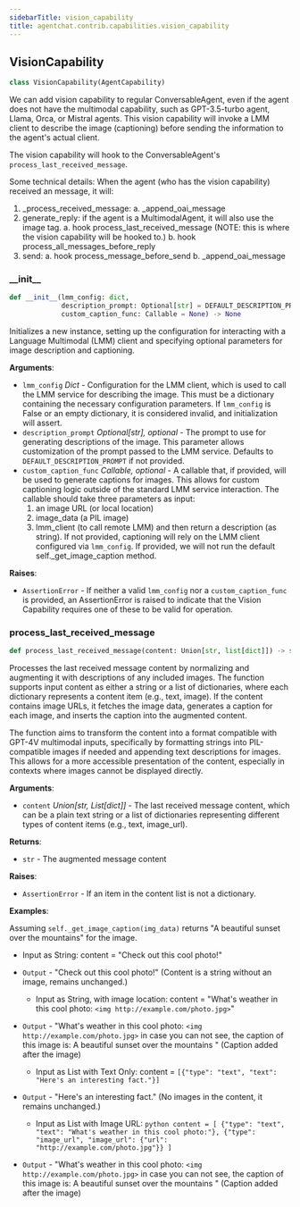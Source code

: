 ```yaml
---
sidebarTitle: vision_capability
title: agentchat.contrib.capabilities.vision_capability
---
```


## VisionCapability

```python
class VisionCapability(AgentCapability)
```

We can add vision capability to regular ConversableAgent, even if the agent does not have the multimodal capability,
such as GPT-3.5-turbo agent, Llama, Orca, or Mistral agents. This vision capability will invoke a LMM client to describe
the image (captioning) before sending the information to the agent's actual client.

The vision capability will hook to the ConversableAgent's `process_last_received_message`.

Some technical details:
When the agent (who has the vision capability) received an message, it will:
1. _process_received_message:
a. _append_oai_message
2. generate_reply: if the agent is a MultimodalAgent, it will also use the image tag.
a. hook process_last_received_message (NOTE: this is where the vision capability will be hooked to.)
b. hook process_all_messages_before_reply
3. send:
a. hook process_message_before_send
b. _append_oai_message

### \_\_init\_\_

```python
def __init__(lmm_config: dict,
             description_prompt: Optional[str] = DEFAULT_DESCRIPTION_PROMPT,
             custom_caption_func: Callable = None) -> None
```

Initializes a new instance, setting up the configuration for interacting with
a Language Multimodal (LMM) client and specifying optional parameters for image
description and captioning.

**Arguments**:

- `lmm_config` _Dict_ - Configuration for the LMM client, which is used to call
  the LMM service for describing the image. This must be a dictionary containing
  the necessary configuration parameters. If `lmm_config` is False or an empty dictionary,
  it is considered invalid, and initialization will assert.
- `description_prompt` _Optional[str], optional_ - The prompt to use for generating
  descriptions of the image. This parameter allows customization of the
  prompt passed to the LMM service. Defaults to `DEFAULT_DESCRIPTION_PROMPT` if not provided.
- `custom_caption_func` _Callable, optional_ - A callable that, if provided, will be used
  to generate captions for images. This allows for custom captioning logic outside
  of the standard LMM service interaction.
  The callable should take three parameters as input:
  1. an image URL (or local location)
  2. image_data (a PIL image)
  3. lmm_client (to call remote LMM)
  and then return a description (as string).
  If not provided, captioning will rely on the LMM client configured via `lmm_config`.
  If provided, we will not run the default self._get_image_caption method.
  

**Raises**:

- `AssertionError` - If neither a valid `lmm_config` nor a `custom_caption_func` is provided,
  an AssertionError is raised to indicate that the Vision Capability requires
  one of these to be valid for operation.

### process\_last\_received\_message

```python
def process_last_received_message(content: Union[str, list[dict]]) -> str
```

Processes the last received message content by normalizing and augmenting it
with descriptions of any included images. The function supports input content
as either a string or a list of dictionaries, where each dictionary represents
a content item (e.g., text, image). If the content contains image URLs, it
fetches the image data, generates a caption for each image, and inserts the
caption into the augmented content.

The function aims to transform the content into a format compatible with GPT-4V
multimodal inputs, specifically by formatting strings into PIL-compatible
images if needed and appending text descriptions for images. This allows for
a more accessible presentation of the content, especially in contexts where
images cannot be displayed directly.

**Arguments**:

- `content` _Union[str, List[dict]]_ - The last received message content, which
  can be a plain text string or a list of dictionaries representing
  different types of content items (e.g., text, image_url).
  

**Returns**:

- `str` - The augmented message content
  

**Raises**:

- `AssertionError` - If an item in the content list is not a dictionary.
  

**Examples**:

  Assuming `self._get_image_caption(img_data)` returns
  "A beautiful sunset over the mountains" for the image.
  
  - Input as String:
  content = "Check out this cool photo!"
- `Output` - "Check out this cool photo!"
  (Content is a string without an image, remains unchanged.)
  
  - Input as String, with image location:
  content = "What's weather in this cool photo: `<img http://example.com/photo.jpg>`"
- `Output` - "What's weather in this cool photo: `<img http://example.com/photo.jpg>` in case you can not see, the caption of this image is:
  A beautiful sunset over the mountains
  "
  (Caption added after the image)
  
  - Input as List with Text Only:
  content = `[{"type": "text", "text": "Here's an interesting fact."}]`
- `Output` - "Here's an interesting fact."
  (No images in the content, it remains unchanged.)
  
  - Input as List with Image URL:
            ```python
            content = [
                {"type": "text", "text": "What's weather in this cool photo:"},
                {"type": "image_url", "image_url": {"url": "http://example.com/photo.jpg"}}
            ]
            ```
- `Output` - "What's weather in this cool photo: `<img http://example.com/photo.jpg>` in case you can not see, the caption of this image is:
  A beautiful sunset over the mountains
  "
  (Caption added after the image)

